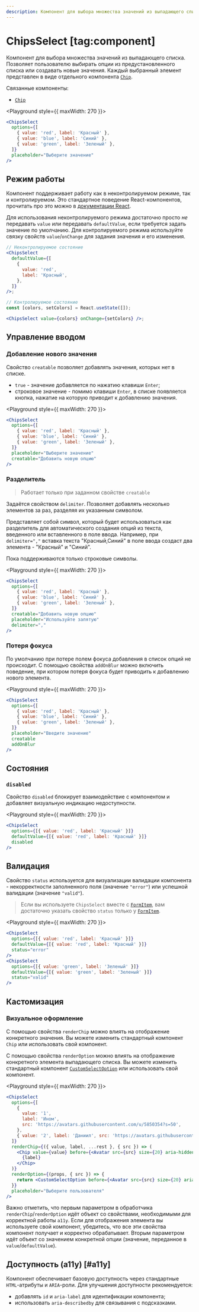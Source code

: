 ```yaml
---
description: Компонент для выбора множества значений из выпадающего списка.
---
```


<Overview group="forms">

# ChipsSelect [tag:component]

Компонент для выбора множества значений из выпадающего списка.
Позволяет пользователю выбирать опции из предустановленного списка или создавать новые значения. Каждый выбранный элемент
представлен в виде отдельного компонента [`Chip`](/components/chip).

Связанные компоненты:

- [`Chip`](/components/chip)

</Overview>

<Playground style={{ maxWidth: 270 }}>
  ```jsx
  <ChipsSelect
    options={[
      { value: 'red', label: 'Красный' },
      { value: 'blue', label: 'Синий' },
      { value: 'green', label: 'Зеленый' },
    ]}
    placeholder="Выберите значение"
  />
  ```
</Playground>

## Режим работы

Компонент поддерживает работу как в неконтролируемом режиме, так и контролируемом. Это стандартное поведение
React-компонентов, прочитать про это можно в [документации React](https://react.dev/reference/react-dom/components/input#controlling-an-input-with-a-state-variable).

Для использования неконтролируемого режима достаточно просто _не_ передавать `value` или передавать `defaultValue`, если
требуется задать значение по умолчанию.
Для контролируемого режима используйте связку свойств `value`/`onChange` для задания значения и его изменения.

```jsx
// Неконтролируемое состояние
<ChipsSelect
  defaultValue={[
    {
      value: 'red',
      label: 'Красный',
    },
  ]}
/>;

// Контролируемое состояние
const [colors, setColors] = React.useState([]);

<ChipsSelect value={colors} onChange={setColors} />;
```

## Управление вводом

### Добавление нового значения

Свойство `creatable` позволяет добавлять значения, которых нет в списке.

- `true` - значение добавляется по нажатию клавиши `Enter`;
- строковое значение - помимо клавиши `Enter`, в списке появляется кнопка, нажатие на которую приводит к добавлению значения.

<Playground style={{ maxWidth: 270 }}>
  ```jsx
  <ChipsSelect
    options={[
      { value: 'red', label: 'Красный' },
      { value: 'blue', label: 'Синий' },
      { value: 'green', label: 'Зеленый' },
    ]}
    placeholder="Выберите значение"
    creatable="Добавить новую опцию"
  />
  ```
</Playground>

### Разделитель

> Работает только при заданном свойстве `creatable`

Задаётся свойством `delimiter`. Позволяет добавлять несколько элементов за раз, разделяя их указанным символом.

Представляет собой символ, который будет использоваться как разделитель для автоматического создания опций из текста,
введенного или вставленного в поле ввода. Например, при `delimiter=","` вставка текста "Красный,Синий" в поле ввода
создаст два элемента - "Красный" и "Синий".

Пока поддерживаются только строковые символы.

<Playground style={{ maxWidth: 270 }}>
  ```jsx
  <ChipsSelect
    options={[
      { value: 'red', label: 'Красный' },
      { value: 'blue', label: 'Синий' },
      { value: 'green', label: 'Зеленый' },
    ]}
    creatable="Добавить новую опцию"
    placeholder="Используйте запятую"
    delimiter=","
  />
  ```
</Playground>

### Потеря фокуса

По умолчанию при потере полем фокуса добавления в список опций не происходит.
С помощью свойства `addOnBlur` можно включить поведение, при котором потеря фокуса будет приводить к добавлению нового элемента.

<Playground style={{ maxWidth: 270 }}>
  ```jsx
  <ChipsSelect
    options={[
      { value: 'red', label: 'Красный' },
      { value: 'blue', label: 'Синий' },
      { value: 'green', label: 'Зеленый' },
    ]}
    placeholder="Введите значение"
    creatable
    addOnBlur
  />
  ```
</Playground>

## Состояния

### `disabled`

Свойство `disabled` блокирует взаимодействие с компонентом и добавляет визуальную индикацию недоступности.

<Playground style={{ maxWidth: 270 }}>
  ```jsx
  <ChipsSelect
    options={[{ value: 'red', label: 'Красный' }]}
    defaultValue={[{ value: 'red', label: 'Красный' }]}
    disabled
  />
  ```
</Playground>

## Валидация

Свойство `status` используется для визуализации валидации компонента - некорректности заполненного поля (значение `"error"`)
или успешной валидации (значение `"valid"`).

> Если вы используете `ChipsSelect` вместе с [`FormItem`](/components/form-item), вам достаточно указать свойство `status` только у
> [`FormItem`](/components/form-item).

<Playground style={{ maxWidth: 270 }}>
  ```jsx
  <ChipsSelect
    options={[{ value: 'red', label: 'Красный' }]}
    defaultValue={[{ value: 'red', label: 'Красный' }]}
    status="error"
  />
  <ChipsSelect
    options={[{ value: 'green', label: 'Зеленый' }]}
    defaultValue={[{ value: 'green', label: 'Зеленый' }]}
    status="valid"
  />
  ```
</Playground>

## Кастомизация

### Визуальное оформление

С помощью свойства `renderChip` можно влиять на отображение конкретного значения. Вы можете изменить
стандартный компонент `Chip` или использовать свой компонент.

С помощью свойства `renderOption` можно влиять на отображение конкретного элемента выпадающего списка.
Вы можете изменить стандартный компонент [`CustomSelectOption`](/components/custom-select#customselectoption)
или использовать свой компонент.

<Playground style={{ maxWidth: 270 }}>
  ```jsx
  <ChipsSelect
    options={[
      {
        value: '1',
        label: 'Ином',
        src: 'https://avatars.githubusercontent.com/u/5850354?s=50',
      },
      { value: '2', label: 'Даниил', src: 'https://avatars.githubusercontent.com/u/14944123?s=50' },
    ]}
    renderChip={({ value, label, ...rest }, { src }) => (
      <Chip value={value} before={<Avatar src={src} size={20} aria-hidden />} {...rest}>
        {label}
      </Chip>
    )}
    renderOption={(props, { src }) => {
      return <CustomSelectOption before={<Avatar src={src} size={20} aria-hidden />} {...props} />;
    }}
    placeholder="Выберите пользователя"
  />
  ```
</Playground>

Важно отметить, что первым параметром в обработчика `renderChip`/`renderOption` идёт объект со свойствами, необходимыми для
корректной работы `a11y`. Если для отображения элемента вы используете свой компонент, убедитесь, что все эти свойства
компонент получает и корректно обрабатывает. Вторым параметром идёт объект со значением конкретной опции
(значение, переданное в `value`/`defaultValue`).

## Доступность (a11y) [#a11y]

Компонент обеспечивает базовую доступность через стандартные `HTML`-атрибуты и `ARIA`-роли. Для улучшения доступности рекомендуется:

- добавлять `id` и `aria-label` для идентификации компонента;
- использовать `aria-describedby` для связывания с подсказками.
